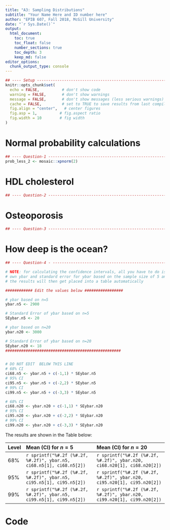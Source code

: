 ```yaml
---
title: "A3: Sampling Distributions"
subtitle: "Your Name Here and ID number here"
author: "EPIB 607, Fall 2018, McGill University"
date: "`r Sys.Date()`"
output:
  html_document:
    toc: true
    toc_float: false
    number_sections: true
    toc_depth: 3
    keep_md: false
editor_options: 
  chunk_output_type: console
---
```


```r
## ---- Setup ------------------------------------------------------------------
knitr::opts_chunk$set(
  echo = FALSE,          # don't show code
  warning = FALSE,       # don't show warnings
  message = FALSE,       # don't show messages (less serious warnings)
  cache = FALSE,         # set to TRUE to save results from last compilation
  fig.align = "center",   # center figures
  fig.asp = 1,          # fig.aspect ratio
  fig.width = 10        # fig width
)
```


# Normal probability calculations

```r
## ---- Question-1 ------------------------------------------------------------
prob_less_2 <- mosaic::xpnorm(2)

```



# HDL cholesterol

```r
## ---- Question-2 ------------------------------------------------------------

```



# Osteoporosis

```r
## ---- Question-3 ------------------------------------------------------------

```




# How deep is the ocean?

```r
## ---- Question-4 - --------------------------------------------------------

# NOTE: for calculating the confidence intervals, all you have to do is enter your 
# own ybar and standard error for ybar based on the sample size of 5 and sample size of 20
# the results will then get placed into a table automatically

############ Edit the values below #################

# ybar based on n=5
ybar.n5 <- 2900

# Standard Error of ybar based on n=5
SEybar.n5 <- 20

# ybar based on n=20
ybar.n20 <- 3000

# Standard Error of ybar based on n=20
SEybar.n20 <- 18
###################################################


# DO NOT EDIT  BELOW THIS LINE
# 68% CI
ci68.n5 <- ybar.n5 + c(-1,1) * SEybar.n5
# 95% CI
ci95.n5 <- ybar.n5 + c(-2,2) * SEybar.n5
# 99% CI
ci99.n5 <- ybar.n5 + c(-3,3) * SEybar.n5

# 68% CI
ci68.n20 <- ybar.n20 + c(-1,1) * SEybar.n20
# 95% CI
ci95.n20 <- ybar.n20 + c(-2,2) * SEybar.n20
# 99% CI
ci99.n20 <- ybar.n20 + c(-3,3) * SEybar.n20
```


The results are shown in the Table below:

|Level  |Mean (CI)  for $n=5$            |       Mean (CI)  for $n=20$        |
|:----|:----------------------------------|:----------------------------------|
|68\% |`r sprintf("%#.2f (%#.2f, %#.2f)", ybar.n5, ci68.n5[1], ci68.n5[2])` | `r sprintf("%#.2f (%#.2f, %#.2f)", ybar.n20, ci68.n20[1], ci68.n20[2])`    |
|95\% |`r sprintf("%#.2f (%#.2f, %#.2f)", ybar.n5, ci95.n5[1], ci95.n5[2])` | `r sprintf("%#.2f (%#.2f, %#.2f)", ybar.n20, ci95.n20[1], ci95.n20[2])`    |
|99\% |`r sprintf("%#.2f (%#.2f, %#.2f)", ybar.n5, ci99.n5[1], ci99.n5[2])` | `r sprintf("%#.2f (%#.2f, %#.2f)", ybar.n20, ci99.n20[1], ci99.n20[2])`    |




# Code {-}

```r

```

